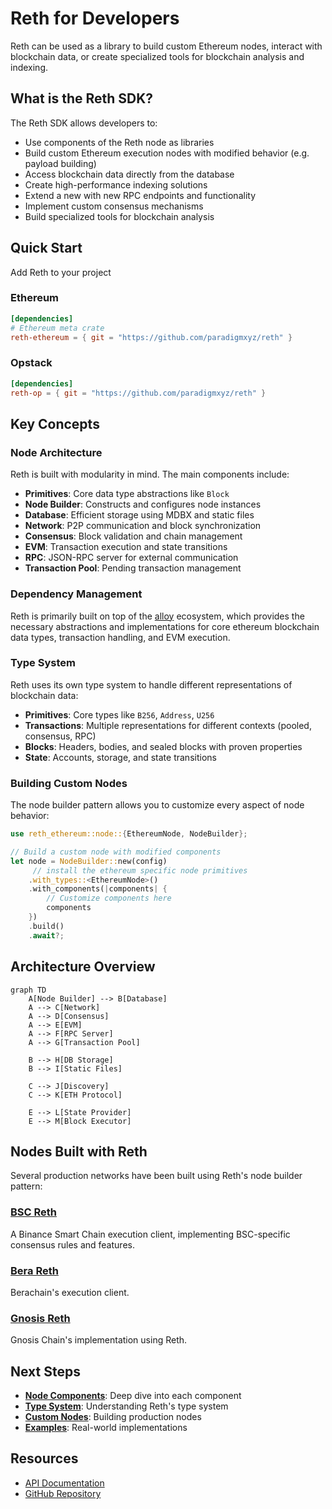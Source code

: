 # Reth for Developers

Reth can be used as a library to build custom Ethereum nodes, interact with blockchain data, or create specialized tools for blockchain analysis and indexing.

## What is the Reth SDK?

The Reth SDK allows developers to:

-   Use components of the Reth node as libraries
-   Build custom Ethereum execution nodes with modified behavior (e.g. payload building)
-   Access blockchain data directly from the database
-   Create high-performance indexing solutions
-   Extend a new with new RPC endpoints and functionality
-   Implement custom consensus mechanisms
-   Build specialized tools for blockchain analysis

## Quick Start

Add Reth to your project

### Ethereum

```toml
[dependencies]
# Ethereum meta crate
reth-ethereum = { git = "https://github.com/paradigmxyz/reth" }
```

### Opstack

```toml
[dependencies]
reth-op = { git = "https://github.com/paradigmxyz/reth" }
```

## Key Concepts

### Node Architecture

Reth is built with modularity in mind. The main components include:

-   **Primitives**: Core data type abstractions like `Block`
-   **Node Builder**: Constructs and configures node instances
-   **Database**: Efficient storage using MDBX and static files
-   **Network**: P2P communication and block synchronization
-   **Consensus**: Block validation and chain management
-   **EVM**: Transaction execution and state transitions
-   **RPC**: JSON-RPC server for external communication
-   **Transaction Pool**: Pending transaction management

### Dependency Management

Reth is primarily built on top of the [alloy](https://github.com/alloy-rs/alloy) ecosystem, which provides the necessary abstractions and implementations for core ethereum blockchain data types, transaction handling, and EVM execution.

### Type System

Reth uses its own type system to handle different representations of blockchain data:

-   **Primitives**: Core types like `B256`, `Address`, `U256`
-   **Transactions**: Multiple representations for different contexts (pooled, consensus, RPC)
-   **Blocks**: Headers, bodies, and sealed blocks with proven properties
-   **State**: Accounts, storage, and state transitions

### Building Custom Nodes

The node builder pattern allows you to customize every aspect of node behavior:

```rust
use reth_ethereum::node::{EthereumNode, NodeBuilder};

// Build a custom node with modified components
let node = NodeBuilder::new(config)
     // install the ethereum specific node primitives
    .with_types::<EthereumNode>()
    .with_components(|components| {
        // Customize components here
        components
    })
    .build()
    .await?;
```

## Architecture Overview

```mermaid
graph TD
    A[Node Builder] --> B[Database]
    A --> C[Network]
    A --> D[Consensus]
    A --> E[EVM]
    A --> F[RPC Server]
    A --> G[Transaction Pool]

    B --> H[DB Storage]
    B --> I[Static Files]

    C --> J[Discovery]
    C --> K[ETH Protocol]

    E --> L[State Provider]
    E --> M[Block Executor]
```

## Nodes Built with Reth

Several production networks have been built using Reth's node builder pattern:

### [BSC Reth](https://github.com/loocapro/reth-bsc)

A Binance Smart Chain execution client, implementing BSC-specific consensus rules and features.

### [Bera Reth](https://github.com/berachain/bera-reth)

Berachain's execution client.

### [Gnosis Reth](https://github.com/gnosischain/reth_gnosis)

Gnosis Chain's implementation using Reth.

## Next Steps

-   **[Node Components](/sdk/node-components)**: Deep dive into each component
-   **[Type System](/sdk/typesystem/block)**: Understanding Reth's type system
-   **[Custom Nodes](/sdk/custom-node/prerequisites)**: Building production nodes
-   **[Examples](/sdk/examples/modify-node)**: Real-world implementations

## Resources

-   [API Documentation](https://docs.rs/reth/latest/reth/)
-   [GitHub Repository](https://github.com/paradigmxyz/reth)
